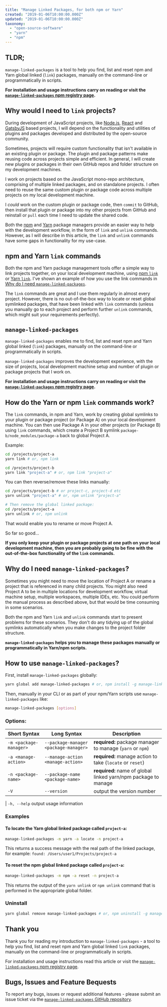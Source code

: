 ```yaml
---
title: "Manage Linked Packages, for both npm or Yarn"
created: "2019-01-06T10:00:00.000Z"
updated: "2019-01-06T10:00:00.000Z"
taxonomy:
  - "open-source-software"
  - "yarn"
  - "npm"
---
```


## TLDR;

`manage-linked-packages` is a tool to help you find, list and reset npm and Yarn global linked (`link`) packages, manually on the command-line or programmatically in scripts.

**For installation and usage instructions carry on reading or visit the [`manage-linked-packages` npm registry page](https://www.npmjs.com/package/manage-linked-packages).**

## Why would I need to `link` projects?

During development of JavaScript projects, like [Node.js](https://nodejs.org), [React](https://reactjs.org) and [GatsbyJS](https://gatsbyjs.org) based projects, I will depend on the functionality and utilities of plugins and packages developed and distributed by the open-source community.

Sometimes, projects will require custom functionality that isn't available in an existing plugin or package. The plugin and package patterns make reusing code across projects simple and efficient. In general, I will create new plugins or packages in their own GitHub repos and folder structure on my development machines.

I work on projects based on the JavaScript mono-repo architecture, comprising of multiple linked packages, and on standalone projects. I often need to reuse the same custom plugin or package code across multiple projects on my local development machine.

I _could_ work on the custom plugin or package code, then `commit` to GitHub, then install that plugin or package into my other projects from GitHub and reinstall or `pull` each time I need to update the shared code.

Both the [npm](https://npmjs.com) and [Yarn](https://yarnpkg.com) package managers provide an easier way to help with the development workflow, in the form of `link` and `unlink` commands. However, as I will describe in this article, the `link` and `unlink` commands have some gaps in functionality for my use-case.

## npm and Yarn `link` commands

Both the npm and Yarn package management tools offer a simple way to link projects together, on your local development machine, using [npm `link`](https://docs.npmjs.com/cli/link.html) or [Yarn `link`](https://yarnpkg.com/lang/en/docs/cli/link). I've shown an example of how you use the link commands in [Why do I need `manage-linked-packages`](#why-do-I-need-manage-linked-packages).

The `link` commands are great and I use them regularly in almost every project. However, there is no out-of-the-box way to locate or reset global symlinked packages, that have been linked with `link` commands (unless you manually go to each project and perform further `unlink` commands, which might suit your requirements perfectly).

## `manage-linked-packages`

`manage-linked-packages` enables me to find, list and reset npm and Yarn global linked (`link`) packages, manually on the command-line or programmatically in scripts.

`manage-linked-packages` improves the development experience, with the size of projects, local development machine setup and number of plugin or package projects that I work on.

**For installation and usage instructions carry on reading or visit the [`manage-linked-packages` npm registry page](https://www.npmjs.com/package/manage-linked-packages).**

## How do the Yarn or npm `link` commands work?

The `link` commands, in npm and Yarn, work by creating global symlinks to your plugin or package project (or Package A) on your local development machine. You can then use Package A in your other projects (or Package B) using `link` commands, which create a Project B symlink `package-b/node_modules/package-a` back to global Project A.

Example:

```bash
cd /projects/project-a
yarn link # or, npm link

cd /projects/project-b
yarn link "project-a" # or, npm link "project-a"
```

You can then reverse/remove these links manually:

```bash
cd /projects/project-b # or project-c, project-d etc
yarn unlink "project-a" # or, npm unlink "project-a"

# Then remove the global linked package:
cd /projects/project-a
yarn unlink # or, npm unlink
```

That would enable you to rename or move Project A.

So far so good...

**If you only keep your plugin or package projects at one path on your local development machine, then you are probably going to be fine with the out-of-the-box functionality of the `link` commands.**

## Why do I need `manage-linked-packages`?

Sometimes you might need to move the location of Project A or rename a project that is referenced in many child projects. You might also need Project A to be in multiple locations for development workflow, virtual machine setup, multiple workspaces, multiple IDEs, etc. You could perform the manual process as described above, but that would be time consuming in some scenarios.

Both the npm and Yarn `link` and `unlink` commands start to present problems for these scenarios. They don't do any tidying up of the global symlinks automatically when you make changes to the project folder structure.

**`manage-linked-packages` helps you to manage these packages manually or programmatically in Yarn/npm scripts.**

## How to use `manage-linked-packages`?

First, install `manage-linked-packages` globally:

```bash
yarn global add manage-linked-packages # or, npm install -g manage-linked-packages
```

Then, manually in your CLI or as part of your npm/Yarn scripts use `manage-linked-packages` like:

```bash
manage-linked-packages [options]
```

### Options:

| Short Syntax           | Long Syntax                           | Description                                                    |
| ---------------------- | ------------------------------------- | -------------------------------------------------------------- |
| `-m <package-manager>` | `--package-manager <package-manager>` | **required:** package manager to manage (`yarn` or `npm`)      |
| `-a <manage-action>`   | `--manage-action <manage-action>`     | **required:** manage action to take (`locate` or `reset`)      |
| `-n <package-name>`    | `--package-name <package-name>`       | **required:** name of global linked yarn/npm package to manage |
| `-V`                   | `--version`                           | output the version number                                      |

| `-h, --help` output usage information

### Examples

#### To locate the Yarn global linked package called `project-a`:

```bash
manage-linked-packages -m yarn -a locate -n project-a
```

This returns a success message with the real path of the linked package, for example:
`found: /Users/user1/Projects/project-a`

#### To reset the npm global linked package called `project-a`:

```bash
manage-linked-packages -m npm -a reset -n project-a
```

This returns the output of the `yarn unlink` or `npm unlink` command that is performed in the appropriate global folder.

### Uninstall

```bash
yarn global remove manage-linked-packages # or, npm uninstall -g manage-linked-packages
```

## Thank you

Thank you for reading my introduction to `manage-linked-packages` - a tool to help you find, list and reset npm and Yarn global linked `link` packages, manually on the command-line or programmatically in scripts.

For installation and usage instructions read this article or visit the [`manage-linked-packages` npm registry page](https://www.npmjs.com/package/manage-linked-packages).

## Bugs, Issues and Feature Bequests

To report any bugs, issues or request additional features - please submit an issue ticket via the [`manage-linked-packages` GitHub repository](https://github.com/dominicfallows/manage-linked-packages/issues).
